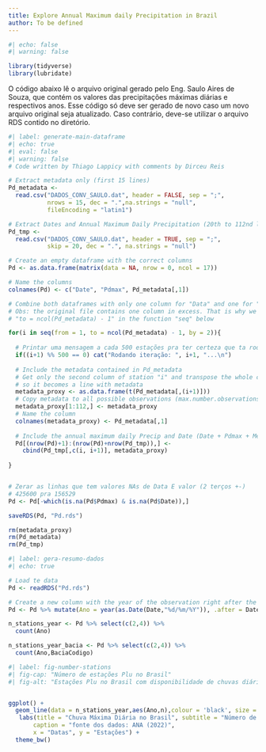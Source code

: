```yaml
---
title: Explore Annual Maximum daily Precipitation in Brazil
author: To be defined
---
```


```r
#| echo: false
#| warning: false

library(tidyverse)
library(lubridate)
```


O código abaixo lê o arquivo original gerado pelo Eng. Saulo Aires de Souza, que contém os valores das precipitações máximas diárias e respectivos anos. Esse código só deve ser gerado de novo caso um novo arquivo original seja atualizado. Caso contrário, deve-se utilizar o arquivo RDS contido no diretório.

```r
#| label: generate-main-dataframe
#| echo: true
#| eval: false
#| warning: false
# Code written by Thiago Lappicy with comments by Dirceu Reis

# Extract metadata only (first 15 lines)
Pd_metadata <-
  read.csv("DADOS_CONV_SAULO.dat", header = FALSE, sep = ";",
           nrows = 15, dec = ".",na.strings = "null",
           fileEncoding = "latin1")

# Extract Dates and Annual Maximum Daily Precipitation (20th to 112nd lines)
Pd_tmp <-
  read.csv("DADOS_CONV_SAULO.dat", header = TRUE, sep = ";",
           skip = 20, dec = ".", na.strings = "null")

# Create an empty dataframe with the correct columns
Pd <- as.data.frame(matrix(data = NA, nrow = 0, ncol = 17))   

# Name the columns
colnames(Pd) <- c("Date", "Pdmax", Pd_metadata[,1])

# Combine both dataframes with only one column for "Data" and one for "Pdmax"
# Obs: the original file contains one column in excess. That is why we use 
# "to = ncol(Pd_metadata) - 1" in the function "seq" below

for(i in seq(from = 1, to = ncol(Pd_metadata) - 1, by = 2)){
  
  # Printar uma mensagem a cada 500 estações pra ter certeza que ta rodando
  if((i+1) %% 500 == 0) cat("Rodando iteração: ", i+1, "...\n")
  
  # Include the metadata contained in Pd_metadata
  # Get only the second column of station "i" and transpose the whole column
  # so it becomes a line with metadata
  metadata_proxy <- as.data.frame(t(Pd_metadata[,(i+1)])) 
  # Copy metadata to all possible observations (max.number.observations = 112)
  metadata_proxy[1:112,] <- metadata_proxy
  # Name the column
  colnames(metadata_proxy) <- Pd_metadata[,1]
  
  # Include the annual maximum daily Precip and Date (Date + Pdmax + Metadata)
  Pd[(nrow(Pd)+1):(nrow(Pd)+nrow(Pd_tmp)),] <-
    cbind(Pd_tmp[,c(i, i+1)], metadata_proxy)
  
}


# Zerar as linhas que tem valores NAs de Data E valor (2 terços +-)
# 425600 pra 156529
Pd <- Pd[-which(is.na(Pd$Pdmax) & is.na(Pd$Date)),]

saveRDS(Pd, "Pd.rds")

rm(metadata_proxy)
rm(Pd_metadata)
rm(Pd_tmp)
```

```R
#| label: gera-resumo-dados  
#| echo: true

# Load te data
Pd <- readRDS("Pd.rds")

# Create a new column with the year of the observation right after the date
Pd <- Pd %>% mutate(Ano = year(as.Date(Date,"%d/%m/%Y")), .after = Date)

n_stations_year <- Pd %>% select(c(2,4)) %>%
  count(Ano)

n_stations_year_bacia <- Pd %>% select(c(2,4)) %>%
  count(Ano,BaciaCodigo)


```

```r
#| label: fig-number-stations
#| fig-cap: "Número de estações Plu no Brasil"
#| fig-alt: "Estações Plu no Brasil com disponibilidade de chuvas diárias."


ggplot() +
  geom_line(data = n_stations_year,aes(Ano,n),colour = 'black', size = 1) +
   labs(title = "Chuva Máxima Diária no Brasil", subtitle = "Número de estações",
       caption = "fonte dos dados: ANA (2022)",
       x = "Datas", y = "Estações") +
  theme_bw()
  
```

